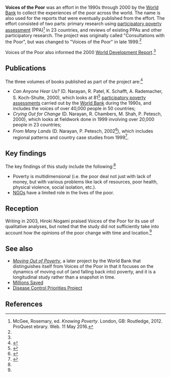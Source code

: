 '''Voices of the Poor''' was an effort in the 1990s through 2000 by the [[World Bank]] to collect the experiences of the poor across the world. The name is also used for the reports that were eventually published from the effort. The effort consisted of two parts: primary research using [[participatory poverty assessment]] (PPA)<ref name="mcgee">McGee, Rosemary, ed. ''Knowing Poverty''. London, GB: Routledge, 2012. ProQuest ebrary. Web. 11 May 2016.</ref>{{rp|4}} in 23 countries, and reviews of existing PPAs and other participatory research. The project was originally called "Consultations with the Poor", but was changed to "Voices of the Poor" in late 1999.<ref name=mcgee/>{{rp|12}}

Voices of the Poor also informed the 2000 [[World Development Report]].<ref name=mcgee/>{{rp|4}}

==Publications==

The three volumes of books published as part of the project are:<ref>{{cite web |archive-url=https://web.archive.org/web/20120621183519/http://web.worldbank.org/WBSITE/EXTERNAL/TOPICS/EXTPOVERTY/0,,contentMDK:20612393~menuPK:336998~pagePK:148956~piPK:216618~theSitePK:336992~isCURL:Y,00.html |archive-date=June 21, 2012 |url=http://web.worldbank.org/WBSITE/EXTERNAL/TOPICS/EXTPOVERTY/0,,contentMDK:20612393~menuPK:336998~pagePK:148956~piPK:216618~theSitePK:336992~isCURL:Y,00.html |title=Overview |publisher=World Bank |accessdate=May 17, 2016}}</ref>

* ''Can Anyone Hear Us?'' (D. Narayan, R. Patel, K. Schafft, A. Rademacher, S. Koch-Shulte, 2000), which looks at 81<ref name="ppa_guide">{{cite web |url=http://info.worldbank.org/etools/docs/library/238411/ppa.pdf |title=A rough guide to PPAs |author=Andy Norton with Bella Bird Karen Brock Margaret Kakande Carrie Turk |publisher=Overseas Development Institute |year=2006}}</ref>{{rp|87}} [[participatory poverty assessment]]s carried out by the [[World Bank]] during the 1990s, and includes the voices of over 40,000 people in 50 countries;
* ''Crying Out for Change'' (D. Narayan, R. Chambers, M. Shah, P. Petesch, 2000), which looks at fieldwork done in 1999 involving over 20,000 people in 23 countries;
* ''From Many Lands'' (D. Narayan, P. Petesch, 2002<ref>{{cite web |url=http://siteresources.worldbank.org/INTPOVERTY/Resources/335642-1124115102975/1555199-1124115210798/full.pdf |title=Voices of the Poor - From Many Lands}}</ref>), which includes regional patterns and country case studies from 1999<ref name=nogami>{{cite web |url=http://ir.ide.go.jp/dspace/bitstream/2344/486/1/ARRIDE_DE_Vol41%283%29_2003.03.05.review01_nogami.pdf |author=Hiroki Nogami |journal=The Developing Economies |title=Book review of Voices of the Poor |year=2003}}</ref>.

==Key findings==

The key findings of this study include the following:<ref name="ppa_guide"/>{{rp|87}}

* Poverty is multidimensional (i.e. the poor deal not just with lack of money, but with various problems like lack of resources, poor health, physical violence, social isolation, etc.).
* [[NGO]]s have a limited role in the lives of the poor.

==Reception==

Writing in 2003, Hiroki Nogami praised Voices of the Poor for its use of qualitative analyses, but noted that the study did not sufficiently take into account how the opinions of the poor change with time and location.<ref name=nogami/>{{rp|391}}

==See also==

* ''[[Moving Out of Poverty]]'', a later project by the World Bank that distinguishes itself from Voices of the Poor in that it focuses on the dynamics of moving out of (and falling back into) poverty, and it is a longitudinal study rather than a snapshot in time.
* [[Millions Saved]]
* [[Disease Control Priorities Project]]

==References==

{{reflist|30em}}

